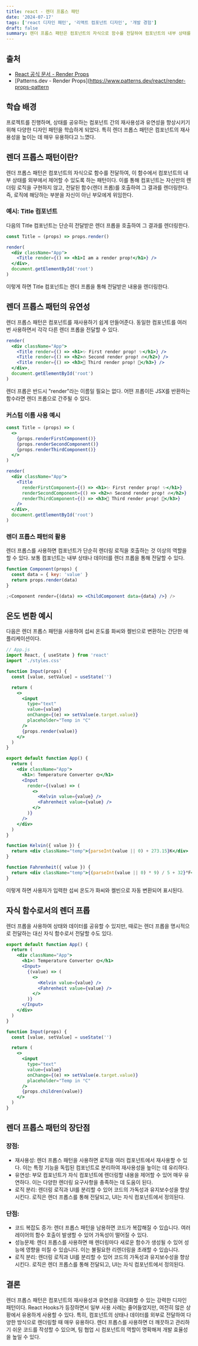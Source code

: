 ```yaml
---
title: react - 렌더 프롭스 패턴
date: '2024-07-17'
tags: ['react 디자인 패턴', '리액트 컴포넌트 디자인', '개발 경험']
draft: false
summary: 렌더 프롭스 패턴은 컴포넌트의 자식으로 함수를 전달하여 컴포넌트의 내부 상태를 외부에서 제어하고, 재사용성을 높이는 React 디자인 패턴입니다.
---
```


## 출처

- [React 공식 문서 - Render Props](https://reactjs.org/docs/render-props.html)
- [Patterns.dev - Render Props](https://www.patterns.dev/react/render-props-pattern

## 학습 배경

프로젝트를 진행하며, 상태를 공유하는 컴포넌트 간의 재사용성과 유연성을 향상시키기 위해 다양한 디자인 패턴을 학습하게 되었다. 특히 렌더 프롭스 패턴은 컴포넌트의 재사용성을 높이는 데 매우 유용하다고 느꼈다.

## 렌더 프롭스 패턴이란?

렌더 프롭스 패턴은 컴포넌트의 자식으로 함수를 전달하여, 이 함수에서 컴포넌트의 내부 상태를 외부에서 제어할 수 있도록 하는 패턴이다. 이를 통해 컴포넌트는 자신만의 렌더링 로직을 구현하지 않고, 전달된 함수(렌더 프롭)를 호출하여 그 결과를 렌더링한다.
즉, 로직에 해당하는 부분을 자신이 아닌 부모에게 위임한다.

### 예시: Title 컴포넌트

다음의 Title 컴포넌트는 단순히 전달받은 렌더 프롭을 호출하여 그 결과를 렌더링한다.

```jsx
const Title = (props) => props.render()

render(
  <div className="App">
    <Title render={() => <h1>I am a render prop!</h1>} />
  </div>,
  document.getElementById('root')
)
```

이렇게 하면 Title 컴포넌트는 렌더 프롭을 통해 전달받은 내용을 렌더링한다.

## 렌더 프롭스 패턴의 유연성

렌더 프롭스 패턴은 컴포넌트를 재사용하기 쉽게 만들어준다. 동일한 컴포넌트를 여러 번 사용하면서 각각 다른 렌더 프롭을 전달할 수 있다.

```jsx
render(
  <div className="App">
    <Title render={() => <h1>✨ First render prop! ✨</h1>} />
    <Title render={() => <h2>🔥 Second render prop! 🔥</h2>} />
    <Title render={() => <h3>🚀 Third render prop! 🚀</h3>} />
  </div>,
  document.getElementById('root')
)
```

렌더 프롭은 반드시 "render"라는 이름일 필요는 없다. 어떤 프롭이든 JSX를 반환하는 함수라면 렌더 프롭으로 간주될 수 있다.

### 커스텀 이름 사용 예시

```jsx
const Title = (props) => (
  <>
    {props.renderFirstComponent()}
    {props.renderSecondComponent()}
    {props.renderThirdComponent()}
  </>
)

render(
  <div className="App">
    <Title
      renderFirstComponent={() => <h1>✨ First render prop! ✨</h1>}
      renderSecondComponent={() => <h2>🔥 Second render prop! 🔥</h2>}
      renderThirdComponent={() => <h3>🚀 Third render prop! 🚀</h3>}
    />
  </div>,
  document.getElementById('root')
)
```

### 렌더 프롭스 패턴의 활용

렌더 프롭스를 사용하면 컴포넌트가 단순히 렌더링 로직을 호출하는 것 이상의 역할을 할 수 있다. 보통 컴포넌트는 내부 상태나 데이터를 렌더 프롭을 통해 전달할 수 있다.

```jsx
function Component(props) {
  const data = { key: 'value' }
  return props.render(data)
}

;<Component render={(data) => <ChildComponent data={data} />} />
```

## 온도 변환 예시

다음은 렌더 프롭스 패턴을 사용하여 섭씨 온도를 화씨와 켈빈으로 변환하는 간단한 애플리케이션이다.

```jsx
// App.js
import React, { useState } from 'react'
import './styles.css'

function Input(props) {
  const [value, setValue] = useState('')

  return (
    <>
      <input
        type="text"
        value={value}
        onChange={(e) => setValue(e.target.value)}
        placeholder="Temp in °C"
      />
      {props.render(value)}
    </>
  )
}

export default function App() {
  return (
    <div className="App">
      <h1>☃️ Temperature Converter 🌞</h1>
      <Input
        render={(value) => (
          <>
            <Kelvin value={value} />
            <Fahrenheit value={value} />
          </>
        )}
      />
    </div>
  )
}

function Kelvin({ value }) {
  return <div className="temp">{parseInt(value || 0) + 273.15}K</div>
}

function Fahrenheit({ value }) {
  return <div className="temp">{(parseInt(value || 0) * 9) / 5 + 32}°F</div>
}
```

이렇게 하면 사용자가 입력한 섭씨 온도가 화씨와 켈빈으로 자동 변환되어 표시된다.

## 자식 함수로서의 렌더 프롭

렌더 프롭을 사용하여 상태와 데이터를 공유할 수 있지만, 때로는 렌더 프롭을 명시적으로 전달하는 대신 자식 함수로서 전달할 수도 있다.

```jsx
export default function App() {
  return (
    <div className="App">
      <h1>☃️ Temperature Converter 🌞</h1>
      <Input>
        {(value) => (
          <>
            <Kelvin value={value} />
            <Fahrenheit value={value} />
          </>
        )}
      </Input>
    </div>
  )
}

function Input(props) {
  const [value, setValue] = useState('')

  return (
    <>
      <input
        type="text"
        value={value}
        onChange={(e) => setValue(e.target.value)}
        placeholder="Temp in °C"
      />
      {props.children(value)}
    </>
  )
}
```

## 렌더 프롭스 패턴의 장단점

### 장점:

- 재사용성: 렌더 프롭스 패턴을 사용하면 로직을 여러 컴포넌트에서 재사용할 수 있다. 이는 특정 기능을 독립된 컴포넌트로 분리하여 재사용성을 높이는 데 유리하다.
- 유연성: 부모 컴포넌트가 자식 컴포넌트에 렌더링할 내용을 제어할 수 있어 매우 유연하다. 이는 다양한 렌더링 요구사항을 충족하는 데 도움이 된다.
- 로직 분리: 렌더링 로직과 UI를 분리할 수 있어 코드의 가독성과 유지보수성을 향상시킨다. 로직은 렌더 프롭스를 통해 전달되고, UI는 자식 컴포넌트에서 정의된다.

### 단점:

- 코드 복잡도 증가: 렌더 프롭스 패턴을 남용하면 코드가 복잡해질 수 있습니다. 여러 레이어의 함수 호출이 발생할 수 있어 가독성이 떨어질 수 있다.
- 성능문제: 렌더 프롭스를 사용하면 매 렌더링마다 새로운 함수가 생성될 수 있어 성능에 영향을 미칠 수 있습니다. 이는 불필요한 리렌더링을 초래할 수 있습니다.
- 로직 분리: 렌더링 로직과 UI를 분리할 수 있어 코드의 가독성과 유지보수성을 향상시킨다. 로직은 렌더 프롭스를 통해 전달되고, UI는 자식 컴포넌트에서 정의된다.

## 결론

렌더 프롭스 패턴은 컴포넌트의 재사용성과 유연성을 극대화할 수 있는 강력한 디자인 패턴이다. React Hooks가 등장하면서 일부 사용 사례는 줄어들었지만, 여전히 많은 상황에서 유용하게 사용할 수 있다.
특히, 컴포넌트의 상태나 데이터를 외부로 전달하여 다양한 방식으로 렌더링할 때 매우 유용하다. 렌더 프롭스를 사용하면 더 깨끗하고 관리하기 쉬운 코드를 작성할 수 있으며, 팀 협업 시 컴포넌트의 역할이 명확해져 개발 효율성을 높일 수 있다.
